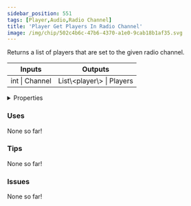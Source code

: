 ```yaml
---
sidebar_position: 551
tags: [Player,Audio,Radio Channel]
title: 'Player Get Players In Radio Channel'
image: /img/chip/502c4b6c-47b6-4370-a1e0-9cab18b1af35.svg
---
```


Returns a list of players that are set to the given radio channel.



<IChip uuid="502c4b6c-47b6-4370-a1e0-9cab18b1af35"/>

<table><thead><tr><th>Inputs</th><th>Outputs</th></tr></thead><tbody><tr><td>int | Channel</td><td>List\&lt;player\&gt; | Players</td></tr></tbody></table>

<details>
  <summary>Properties</summary>
  <div>
    <div>
    <table>
      <tbody>
        <tr>
          <td>Is beta required?</td>
          <td>No</td>
        </tr>
        <tr>
          <td>Is chip a trolling risk?</td>
          <td>No</td>
        </tr>
        <tr>
          <td>Is chip a role assignment risk?</td>
          <td>No</td>
        </tr>
        <tr>
          <td>Chip UUID</td>
          <td>502c4b6c-47b6-4370-a1e0-9cab18b1af35</td>
        </tr>
        <tr>
          <td>Room availability</td>
          <td>Available everywhere</td>
        </tr>
      </tbody>
    </table>
    </div>
  </div>
</details>

### Uses

None so far!

### Tips

None so far!

### Issues

None so far!